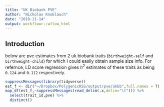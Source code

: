 ```yaml
---
title: "UK Biobank PVE"
author: "Nicholas Knoblauch"
date: "2018-11-14"
output: workflowr::wflow_html
---
```


## Introduction

below are pve estimates from 2 uk biobank traits (`birthweight-self` and `birthweight-child`) for which I could easily obtain sample size info.  For refernce, LD score regression gives $h^2$ estimates of these traits as being `0.124` and `0.112` respectively.

```r
suppressMessages(library(tidyverse))
est_f <- dir("~/Dropbox/PolygenicRSS/output/pve/ukbb",full.names = T)
map_df(est_f,~suppressMessages(read_delim(.x,delim="\t"))) %>%
  select(trait_id,pve) %>%
  distinct()
```



